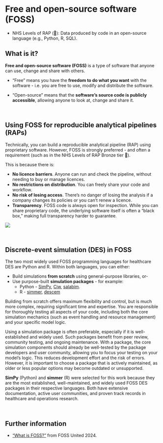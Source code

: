 # Free and open-source software (FOSS) {#sec-foss}

:::{.guidelines}
* NHS Levels of RAP (🥉): Data produced by code in an open-source language (e.g., Python, R, SQL).
:::

## What is it?

**Free and open-source software (FOSS)** is a type of software that anyone can use, change and share with others.

* "Free" means you have the **freedom to do what you want** with the software - i.e. you are free to use, modify and distribute the software.

* "Open-source" means that the **software's source code is publicly accessible**, allowing anyone to look at, change and share it.

<br>

## Using FOSS for reproducible analytical pipelines (RAPs)

Technically, you can build a reproducible analytical pipeline (RAP) using proprietary software. However, FOSS is strongly preferred - and often a requirement (such as in the NHS Levels of RAP Bronze tier 🥉).

This is because there is:

* **No licence barriers**. Anyone can run and check the pipeline, without needing to buy or manage licences.
* **No restrictions on distribution**. You can freely share your code and workflow.
* **No risk of losing access**. There's no danger of losing the analysis if a company changes its policies or you can't renew a licence.
* **Transparency**. FOSS code is always open for inspection. While you can share proprietary code, the underlying software itself is often a "black box," making full transparency harder to guarantee.

![](foss_files/proprietary_foss.png)

<br>

## Discrete-event simulation (DES) in FOSS

The two most widely used FOSS programming languages for healthcare DES are Python and R. Within both languages, you can either:

* Build simulations **from scratch** using general-purpose libraries, or-
* Use purpose-built **simulation packages** - for example:
    * Python - [SimPy](https://simpy.readthedocs.io/en/latest/), [Ciw](https://ciw.readthedocs.io/en/latest/), [salabim](https://www.salabim.org/).
    * R - [simmer](https://r-simmer.org/), [descem](https://roche.github.io/descem/)

Building from scratch offers maximum flexibility and control, but is much more complex, requiring significant time and expertise. You are responsible for thoroughly testing all aspects of your code, including both the core simulation mechanics (such as event handling and resource management) and your specific model logic.

Using a simulation package is often preferable, especially if it is well-established and widely used. Such packages benefit from peer review, community testing, and ongoing maintenance. With a package, the core simulation components should already be well-tested by the package developers and user community, allowing you to focus your testing on your model's logic. This reduces development effort and the risk of errors. However, it is important to choose a package that is actively maintained, as older or less popular options may become outdated or unsupported.

**SimPy** (Python) and **simmer** (R) were selected for this work because they are the most established, well-maintained, and widely used FOSS DES packages in their respective languages. Both have extensive documentation, active user communities, and proven track records in healthcare and operations research.

<br>

## Further information

* ["What is FOSS?"](https://fossunited.org/wiki/does-foss-mean-foss-united) from FOSS United 2024.